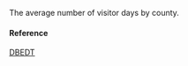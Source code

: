 The average number of visitor days by county.

#### Reference

[DBEDT](http://dbedt.hawaii.gov/economic/databook/db2015/)